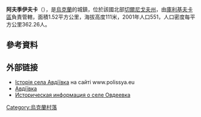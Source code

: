 {{coord|51|28|39|N|31|40|35|E|scale:100000|display=title}}

'''阿夫季伊夫卡'''（{{lang-uk|Авдіївка}}），是[[烏克蘭|烏克蘭]]的城鎮，位於該國北部[[切爾尼戈夫州|切爾尼戈夫州]]，由[[庫利基夫卡區|庫利基夫卡區]]負責管轄，面積1.52平方公里，海拔高度111米，2001年人口551，人口密度每平方公里362.26人。

==參考資料==
{{reflist}}

==外部链接==
* [https://web.archive.org/web/20150923004606/http://www.polissya.eu/2010/12/istoriya-sela-avdiivka-chernigiv.html Історія села Авдіївка] на сайті www.polissya.eu
* [http://w1.c1.rada.gov.ua/pls/z7502/A005?rdat1=10.03.2014&rf7571=40379 Авдіївка]{{dead link|date=2018年5月 |bot=InternetArchiveBot |fix-attempted=yes }}
* [http://www.surnameindex.info/info/chernigov/chernigov/ovdeevka/index.html Историческая информация о селе Овдеевка] {{Wayback|url=http://www.surnameindex.info/info/chernigov/chernigov/ovdeevka/index.html |date=20211107162140 }} {{ref-ru}}

{{Ukraine-geo-stub}}
[[Category:烏克蘭村落|Category:烏克蘭村落]]
